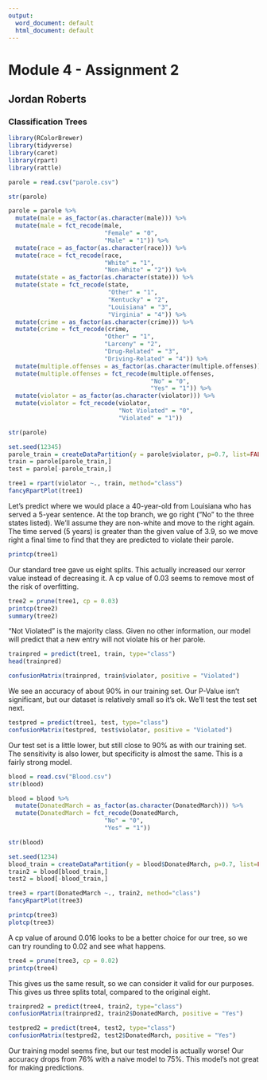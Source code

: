 ---
output:
  word_document: default
  html_document: default
---
#   Module 4 - Assignment 2
##  Jordan Roberts
### Classification Trees

```{r include=FALSE}
library(RColorBrewer)
library(tidyverse)
library(caret)
library(rpart)
library(rattle)
```

```{r}
parole = read.csv("parole.csv")

str(parole)
```

```{r}
parole = parole %>%
  mutate(male = as_factor(as.character(male))) %>%
  mutate(male = fct_recode(male, 
                           "Female" = "0",
                           "Male" = "1")) %>%
  mutate(race = as_factor(as.character(race))) %>%
  mutate(race = fct_recode(race, 
                           "White" = "1",
                           "Non-White" = "2")) %>%
  mutate(state = as_factor(as.character(state))) %>%
  mutate(state = fct_recode(state, 
                            "Other" = "1",
                            "Kentucky" = "2",
                            "Louisiana" = "3",
                            "Virginia" = "4")) %>%
  mutate(crime = as_factor(as.character(crime))) %>%
  mutate(crime = fct_recode(crime, 
                           "Other" = "1",
                           "Larceny" = "2",
                           "Drug-Related" = "3",
                           "Driving-Related" = "4")) %>%
  mutate(multiple.offenses = as_factor(as.character(multiple.offenses))) %>%
  mutate(multiple.offenses = fct_recode(multiple.offenses, 
                                        "No" = "0",
                                        "Yes" = "1")) %>%
  mutate(violator = as_factor(as.character(violator))) %>%
  mutate(violator = fct_recode(violator, 
                               "Not Violated" = "0",
                               "Violated" = "1"))

str(parole)
```

```{r}
set.seed(12345)
parole_train = createDataPartition(y = parole$violator, p=0.7, list=FALSE)
train = parole[parole_train,]
test = parole[-parole_train,]
```

```{r}
tree1 = rpart(violator ~., train, method="class")
fancyRpartPlot(tree1)
```

Let's predict where we would place a 40-year-old from Louisiana who has served a 5-year sentence. At the top branch, we go right ("No" to the three states listed). We'll assume they are non-white and move to the right again. The time served (5 years) is greater than the given value of 3.9, so we move right a final time to find that they are predicted to violate their parole.  

```{r}
printcp(tree1)
```

Our standard tree gave us eight splits. This actually increased our xerror value instead of decreasing it. A cp value of 0.03 seems to remove most of the risk of overfitting.  

```{r}
tree2 = prune(tree1, cp = 0.03)
printcp(tree2)
summary(tree2)
```

"Not Violated" is the majority class. Given no other information, our model will predict that a new entry will not violate his or her parole.  

```{r}
trainpred = predict(tree1, train, type="class")
head(trainpred)
```

```{r}
confusionMatrix(trainpred, train$violator, positive = "Violated")
```

We see an accuracy of about 90% in our training set. Our P-Value isn't significant, but our dataset is relatively small so it's ok. We'll test the test set next.  

```{r}
testpred = predict(tree1, test, type="class")
confusionMatrix(testpred, test$violator, positive = "Violated")
```

Our test set is a little lower, but still close to 90% as with our training set. The sensitivity is also lower, but specificity is almost the same. This is a fairly strong model.  

```{r}
blood = read.csv("Blood.csv")
str(blood)
```

```{r}
blood = blood %>%
  mutate(DonatedMarch = as_factor(as.character(DonatedMarch))) %>%
  mutate(DonatedMarch = fct_recode(DonatedMarch, 
                           "No" = "0",
                           "Yes" = "1"))

str(blood)
```

```{r}
set.seed(1234)
blood_train = createDataPartition(y = blood$DonatedMarch, p=0.7, list=FALSE)
train2 = blood[blood_train,]
test2 = blood[-blood_train,]

tree3 = rpart(DonatedMarch ~., train2, method="class")
fancyRpartPlot(tree3)
```

```{r}
printcp(tree3)
plotcp(tree3)
```

A cp value of around 0.016 looks to be a better choice for our tree, so we can try rounding to 0.02 and see what happens.  

```{r}
tree4 = prune(tree3, cp = 0.02)
printcp(tree4)
```

This gives us the same result, so we can consider it valid for our purposes. This gives us three splits total, compared to the original eight.  

```{r}
trainpred2 = predict(tree4, train2, type="class")
confusionMatrix(trainpred2, train2$DonatedMarch, positive = "Yes")
```

```{r}
testpred2 = predict(tree4, test2, type="class")
confusionMatrix(testpred2, test2$DonatedMarch, positive = "Yes")
```

Our training model seems fine, but our test model is actually worse! Our accuracy drops from 76% with a naive model to 75%. This model's not great for making predictions.